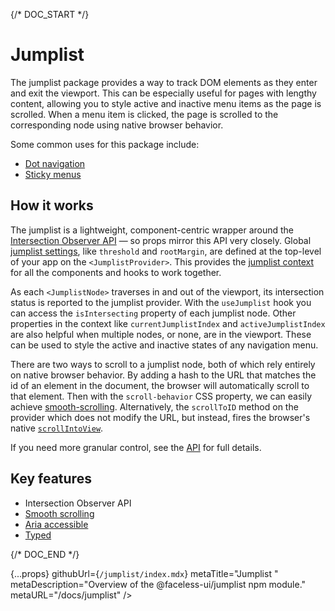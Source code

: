 
{/* DOC_START */}

# Jumplist

<PackageInfo packageSlug="jumplist" />

The jumplist package provides a way to track DOM elements as they enter and exit the viewport. This can be especially useful for pages with lengthy content, allowing you to style active and inactive menu items as the page is scrolled. When a menu item is clicked, the page is scrolled to the corresponding node using native browser behavior.

Some common uses for this package include:

- [Dot navigation](/docs/jumplist/examples/dotnav)
- [Sticky menus](/docs/jumplist/examples/sticky-menu)

## How it works

The jumplist is a lightweight, component-centric wrapper around the [Intersection Observer API](https://developer.mozilla.org/en-US/docs/Web/API/Intersection_Observer_API) — so props mirror this API very closely. Global [jumplist settings](/docs/jumplist/api#jumplistprovider-props), like `threshold` and `rootMargin`, are defined at the top-level of your app on the `<JumplistProvider>`. This provides the [jumplist context](/docs/jumplist/api#jumplistprovider-context) for all the components and hooks to work together.

As each `<JumplistNode>` traverses in and out of the viewport, its intersection status is reported to the jumplist provider. With the `useJumplist` hook you can access the `isIntersecting` property of each jumplist node. Other properties in the context like `currentJumplistIndex` and `activeJumplistIndex` are also helpful when multiple nodes, or none, are in the viewport. These can be used to style the active and inactive states of any navigation menu.

There are two ways to scroll to a jumplist node, both of which rely entirely on native browser behavior. By adding a hash to the URL that matches the id of an element in the document, the browser will automatically scroll to that element. Then with the `scroll-behavior` CSS property, we can easily achieve [smooth-scrolling](/docs/jumplist/setup#smooth-scrolling). Alternatively, the `scrollToID` method on the provider which does not modify the URL, but instead, fires the browser's native [`scrollIntoView`](https://developer.mozilla.org/en-US/docs/Web/API/Element/scrollIntoView).

If you need more granular control, see the [API](/docs/jumplist/api) for full details.

## Key features

- Intersection Observer API
- [Smooth scrolling](/docs/jumplist/setup#smooth-scrolling)
- [Aria accessible](/docs/jumplist/api#accessibility)
- [Typed](/docs/jumplist/api#typescript)

{/* DOC_END */}

  {...props}
  githubUrl={`/jumplist/index.mdx`}
  metaTitle="Jumplist "
  metaDescription="Overview of the @faceless-ui/jumplist npm module."
  metaURL="/docs/jumplist"
/>

